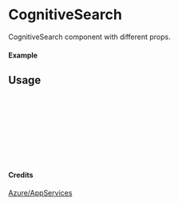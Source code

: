 
<Meta of={CognitiveSearch} title="Azure/AppServices/CognitiveSearch" />

# CognitiveSearch

CognitiveSearch component with different props.

#### Example

<Canvas of={CognitiveSearch.Primary} />

## Usage

```ts
import { CognitiveSearch } from "yadl-ui";

const Example = () => {
  return (
      <CognitiveSearch />
  );
};

export default Example;
```

#### Credits
[Azure/AppServices](https://learn.microsoft.com/en-us/azure/architecture/icons/)
